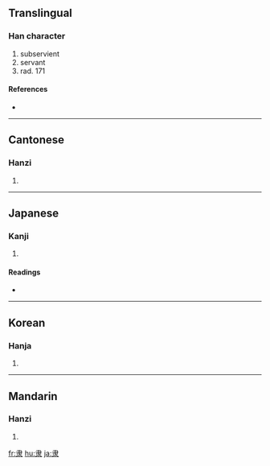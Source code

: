 {{see|隸}}<!-- may be replaced by zh-forms -->
==Translingual==

===Han character===
{{Han char|rn=171|rad=隶|as=00|sn=8|four=|canj=中水 (LE)}}

# subservient
# servant
# rad. 171

====References====
* {{Han ref|kx=1363.220|dkj=41923|dj=1867.100|hdz=74323.010|uh=96B6|ud=38582}}

----

==Cantonese==

===Hanzi===
{{yue-hanzi|jyut=|y=dai6}}

# {{defn|Cantonese}}

----

==Japanese==

===Kanji===
{{ja-kanji|grade=|rs=隶00}}

# {{defn|Japanese}}

====Readings====
* {{ja-readings|on=[[たい]] (tai), [[だい]] (dai), [[い]] (i)|kun=[[およぶ]] (oyobu)}}

----

==Korean==

===Hanja===
{{ko-hanja|hangeul=이|eumhun=|rv=i|mr=i|y=i}}

# {{defn|Korean}}

----

==Mandarin==

===Hanzi===
{{cmn-hanzi|tra=隸|pin=[[lì]] ([[li4]])|wg=li<sup>4</sup>}}

# {{defn|Mandarin}}

[[fr:隶]]
[[hu:隶]]
[[ja:隶]]